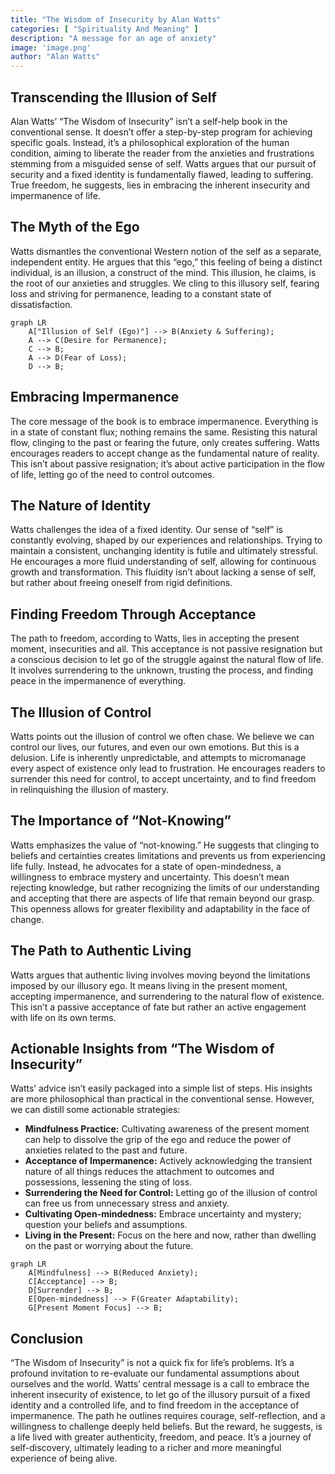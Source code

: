 ```yaml
---
title: "The Wisdom of Insecurity by Alan Watts"
categories: [ "Spirituality And Meaning" ]
description: "A message for an age of anxiety"
image: 'image.png'
author: "Alan Watts"
---
```

## Transcending the Illusion of Self

Alan Watts' "The Wisdom of Insecurity" isn't a self-help book in the conventional sense. It doesn't offer a step-by-step program for achieving specific goals. Instead, it's a philosophical exploration of the human condition, aiming to liberate the reader from the anxieties and frustrations stemming from a misguided sense of self.  Watts argues that our pursuit of security and a fixed identity is fundamentally flawed, leading to suffering.  True freedom, he suggests, lies in embracing the inherent insecurity and impermanence of life.

## The Myth of the Ego

Watts dismantles the conventional Western notion of the self as a separate, independent entity. He argues that this "ego," this feeling of being a distinct individual, is an illusion, a construct of the mind. This illusion, he claims, is the root of our anxieties and struggles.  We cling to this illusory self, fearing loss and striving for permanence, leading to a constant state of dissatisfaction.

```mermaid
graph LR
    A["Illusion of Self (Ego)"] --> B(Anxiety & Suffering);
    A --> C(Desire for Permanence);
    C --> B;
    A --> D(Fear of Loss);
    D --> B;
```

## Embracing Impermanence

The core message of the book is to embrace impermanence.  Everything is in a state of constant flux; nothing remains the same.  Resisting this natural flow, clinging to the past or fearing the future, only creates suffering.  Watts encourages readers to accept change as the fundamental nature of reality. This isn't about passive resignation; it's about active participation in the flow of life, letting go of the need to control outcomes.


## The Nature of Identity

Watts challenges the idea of a fixed identity.  Our sense of "self" is constantly evolving, shaped by our experiences and relationships.  Trying to maintain a consistent, unchanging identity is futile and ultimately stressful.  He encourages a more fluid understanding of self, allowing for continuous growth and transformation. This fluidity isn't about lacking a sense of self, but rather about freeing oneself from rigid definitions.


## Finding Freedom Through Acceptance

The path to freedom, according to Watts, lies in accepting the present moment, insecurities and all. This acceptance is not passive resignation but a conscious decision to let go of the struggle against the natural flow of life.  It involves surrendering to the unknown, trusting the process, and finding peace in the impermanence of everything.


## The Illusion of Control

Watts points out the illusion of control we often chase.  We believe we can control our lives, our futures, and even our own emotions.  But this is a delusion.  Life is inherently unpredictable, and attempts to micromanage every aspect of existence only lead to frustration.  He encourages readers to surrender this need for control, to accept uncertainty, and to find freedom in relinquishing the illusion of mastery.


##  The Importance of "Not-Knowing"

Watts emphasizes the value of "not-knowing." He suggests that clinging to beliefs and certainties creates limitations and prevents us from experiencing life fully.  Instead, he advocates for a state of open-mindedness, a willingness to embrace mystery and uncertainty.  This doesn't mean rejecting knowledge, but rather recognizing the limits of our understanding and accepting that there are aspects of life that remain beyond our grasp.  This openness allows for greater flexibility and adaptability in the face of change.


##  The Path to Authentic Living

Watts argues that authentic living involves moving beyond the limitations imposed by our illusory ego. It means living in the present moment, accepting impermanence, and surrendering to the natural flow of existence.  This isn't a passive acceptance of fate but rather an active engagement with life on its own terms.


##  Actionable Insights from "The Wisdom of Insecurity"

Watts' advice isn't easily packaged into a simple list of steps.  His insights are more philosophical than practical in the conventional sense. However, we can distill some actionable strategies:

* **Mindfulness Practice:** Cultivating awareness of the present moment can help to dissolve the grip of the ego and reduce the power of anxieties related to the past and future.
* **Acceptance of Impermanence:**  Actively acknowledging the transient nature of all things reduces the attachment to outcomes and possessions, lessening the sting of loss.
* **Surrendering the Need for Control:**  Letting go of the illusion of control can free us from unnecessary stress and anxiety.
* **Cultivating Open-mindedness:**  Embrace uncertainty and mystery; question your beliefs and assumptions.
* **Living in the Present:**  Focus on the here and now, rather than dwelling on the past or worrying about the future.


```mermaid
graph LR
    A[Mindfulness] --> B(Reduced Anxiety);
    C[Acceptance] --> B;
    D[Surrender] --> B;
    E[Open-mindedness] --> F(Greater Adaptability);
    G[Present Moment Focus] --> B;
```

## Conclusion

"The Wisdom of Insecurity" is not a quick fix for life's problems.  It's a profound invitation to re-evaluate our fundamental assumptions about ourselves and the world. Watts' central message is a call to embrace the inherent insecurity of existence, to let go of the illusory pursuit of a fixed identity and a controlled life, and to find freedom in the acceptance of impermanence. The path he outlines requires courage, self-reflection, and a willingness to challenge deeply held beliefs.  But the reward, he suggests, is a life lived with greater authenticity, freedom, and peace.  It's a journey of self-discovery, ultimately leading to a richer and more meaningful experience of being alive.

